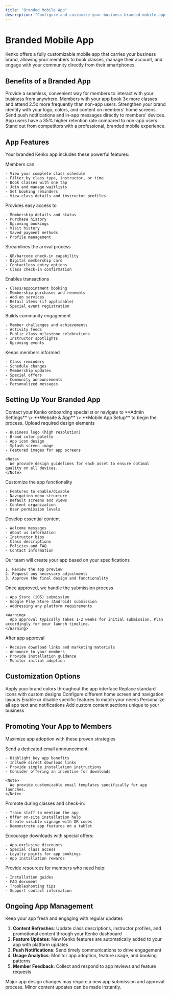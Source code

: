 ```yaml
---
title: "Branded Mobile App"
description: "Configure and customize your business-branded mobile app for members"
---
```


# Branded Mobile App

Kenko offers a fully customizable mobile app that carries your business brand, allowing your members to book classes, manage their account, and engage with your community directly from their smartphones.

## Benefits of a Branded App

<CardGroup cols={2}>
  <Card title="Enhanced Member Experience" icon="star">
    Provide a seamless, convenient way for members to interact with your business from anywhere.
  </Card>
  <Card title="Increased Engagement" icon="chart-line">
    Members with your app book 3x more classes and attend 2.5x more frequently than non-app users.
  </Card>
  <Card title="Brand Reinforcement" icon="bullhorn">
    Strengthen your brand identity with your logo, colors, and content on members' home screens.
  </Card>
  <Card title="Direct Communication" icon="comment-dots">
    Send push notifications and in-app messages directly to members' devices.
  </Card>
  <Card title="Improved Retention" icon="user-check">
    App users have a 35% higher retention rate compared to non-app users.
  </Card>
  <Card title="Competitive Advantage" icon="trophy">
    Stand out from competitors with a professional, branded mobile experience.
  </Card>
</CardGroup>

## App Features

Your branded Kenko app includes these powerful features:

<AccordionGroup>
  <Accordion title="Class Booking" icon="calendar">
    Members can

    - View your complete class schedule
    - Filter by class type, instructor, or time
    - Book classes with one tap
    - Join and manage waitlists
    - Set booking reminders
    - View class details and instructor profiles
  </Accordion>
  <Accordion title="Member Account" icon="user">
    Provides easy access to

    - Membership details and status
    - Purchase history
    - Upcoming bookings
    - Visit history
    - Saved payment methods
    - Profile management
  </Accordion>
  <Accordion title="Digital Check-In" icon="barcode">
    Streamlines the arrival process

    - QR/barcode check-in capability
    - Digital membership card
    - Contactless entry options
    - Class check-in confirmation
  </Accordion>
  <Accordion title="In-App Purchases" icon="store">
    Enables transactions

    - Class/appointment booking
    - Membership purchases and renewals
    - Add-on services
    - Retail items (if applicable)
    - Special event registration
  </Accordion>
  <Accordion title="Community Features" icon="users">
    Builds community engagement

    - Member challenges and achievements
    - Activity feeds
    - Public class milestone celebrations
    - Instructor spotlights
    - Upcoming events
  </Accordion>
  <Accordion title="Notifications" icon="bell">
    Keeps members informed

    - Class reminders
    - Schedule changes
    - Membership updates
    - Special offers
    - Community announcements
    - Personalized messages
  </Accordion>
</AccordionGroup>

## Setting Up Your Branded App

<Steps>
  <Step title="Initiate App Setup">
    Contact your Kenko onboarding specialist or navigate to **Admin Settings** \> **Website & App** \>  **Mobile App Setup** to begin the process.
  </Step>
  <Step title="Provide Branding Assets">
    Upload required design elements

    - Business logo (high resolution)
    - Brand color palette
    - App icon design
    - Splash screen image
    - Featured images for app screens

    <Note>
      We provide design guidelines for each asset to ensure optimal quality on all devices.
    </Note>
  </Step>
  <Step title="Configure App Settings">
    Customize the app functionality

    - Features to enable/disable
    - Navigation menu structure
    - Default screens and views
    - Content organization
    - User permission levels
  </Step>
  <Step title="Create App Content">
    Develop essential content

    - Welcome messages
    - About us information
    - Instructor bios
    - Class descriptions
    - Policies and FAQ
    - Contact information
  </Step>
  <Step title="Review and Approve">
    Our team will create your app based on your specifications

    1. Review the app preview
    2. Request any necessary adjustments
    3. Approve the final design and functionality
  </Step>
  <Step title="App Submission">
    Once approved, we handle the submission process

    - App Store (iOS) submission
    - Google Play Store (Android) submission
    - Addressing any platform requirements

    <Warning>
      App approval typically takes 1-2 weeks for initial submission. Plan accordingly for your launch timeline.
    </Warning>
  </Step>
  <Step title="Launch and Promotion">
    After app approval

    - Receive download links and marketing materials
    - Announce to your members
    - Provide installation guidance
    - Monitor initial adoption
  </Step>
</Steps>

## Customization Options

<CardGroup cols={3}>
  <Card title="Color Themes" icon="palette">
    Apply your brand colors throughout the app interface
  </Card>
  <Card title="Custom Icons" icon="icons">
    Replace standard icons with custom designs
  </Card>
  <Card title="Screen Layouts" icon="mobile-screen">
    Configure different home screen and navigation layouts
  </Card>
  <Card title="Feature Selection" icon="toggle-on">
    Enable or disable specific features to match your needs
  </Card>
  <Card title="Custom Messaging" icon="comment">
    Personalize all app text and notifications
  </Card>
  <Card title="Content Sections" icon="sitemap">
    Add custom content sections unique to your business
  </Card>
</CardGroup>

## Promoting Your App to Members

Maximize app adoption with these proven strategies

<AccordionGroup>
  <Accordion title="Email Campaign" icon="envelope">
    Send a dedicated email announcement:

    - Highlight key app benefits
    - Include direct download links
    - Provide simple installation instructions
    - Consider offering an incentive for downloads

    <Note>
      We provide customizable email templates specifically for app launches.
    </Note>
  </Accordion>
  <Accordion title="In-Person Promotion" icon="megaphone">
    Promote during classes and check-in:

    - Train staff to mention the app
    - Offer on-site installation help
    - Create visible signage with QR codes
    - Demonstrate app features on a tablet
  </Accordion>
  <Accordion title="Incentive Program" icon="star">
    Encourage downloads with special offers:

    - App-exclusive discounts
    - Special class access
    - Loyalty points for app bookings
    - App installation rewards
  </Accordion>
  <Accordion title="Technical Support" icon="user-headset">
    Provide resources for members who need help:

    - Installation guides
    - FAQ document
    - Troubleshooting tips
    - Support contact information
  </Accordion>
</AccordionGroup>

## Ongoing App Management

Keep your app fresh and engaging with regular updates

1. **Content Refreshes**: Update class descriptions, instructor profiles, and promotional content through your Kenko dashboard
2. **Feature Updates**: New Kenko features are automatically added to your app with platform updates
3. **Push Notifications**: Send timely communications to drive engagement
4. **Usage Analytics**: Monitor app adoption, feature usage, and booking patterns
5. **Member Feedback**: Collect and respond to app reviews and feature requests

<Warning>
  Major app design changes may require a new app submission and approval process. Minor content updates can be made instantly.
</Warning>